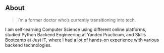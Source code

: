 ## About

> I’m a former doctor who’s currently transitioning into tech.

I am self-learning Computer Science using different online platforms, studied Python Backend Engineering at Yandex Practicum, and Skills Bootcamp at Just IT, where I had a lot of hands-on experience with various backend technologies.
